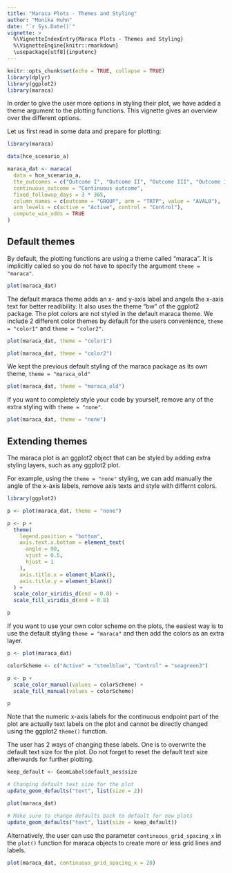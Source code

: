 ```yaml
---
title: "Maraca Plots - Themes and Styling"
author: "Monika Huhn"
date: "`r Sys.Date()`"
vignette: >
  %\VignetteIndexEntry{Maraca Plots - Themes and Styling}
  %\VignetteEngine{knitr::rmarkdown}
  \usepackage[utf8]{inputenc}
---
```



```r
knitr::opts_chunk$set(echo = TRUE, collapse = TRUE)
library(dplyr)
library(ggplot2)
library(maraca)
```

In order to give the user more options in styling their plot,
we have added a theme argument to the plotting functions.
This vignette gives an overview over the different options.

Let us first read in some data and prepare for plotting:
```r
library(maraca)

data(hce_scenario_a)

maraca_dat <- maraca(
  data = hce_scenario_a,
  tte_outcomes = c("Outcome I", "Outcome II", "Outcome III", "Outcome IV"),
  continuous_outcome = "Continuous outcome",
  fixed_followup_days = 3 * 365,
  column_names = c(outcome = "GROUP", arm = "TRTP", value = "AVAL0"),
  arm_levels = c(active = "Active", control = "Control"),
  compute_win_odds = TRUE
)
```

## Default themes

By default, the plotting functions are using a theme called
"maraca". It is implicitly called so you do not have to specify
the argument `theme = "maraca"`.

```r
plot(maraca_dat)
```

The default maraca theme adds an x- and y-axis label and angels the
x-axis text for better readibility. It also uses the theme "bw"
of the ggplot2 package.
The plot colors are not styled in the default maraca theme. We include
2 different color themes by default for the users convenience,
`theme = "color1"` and `theme = "color2"`.

```r
plot(maraca_dat, theme = "color1")
```

```r
plot(maraca_dat, theme = "color2")
```

We kept the previous default styling of the maraca package as its
own theme, `theme = "maraca_old"`

```r
plot(maraca_dat, theme = "maraca_old")
```

If you want to completely style your code by yourself, remove any
of the extra styling with `theme = "none"`.

```r
plot(maraca_dat, theme = "none")
```


## Extending themes

The maraca plot is an ggplot2 object that can be styled by
adding extra styling layers, such as any ggplot2 plot.

For example, using the `theme = "none"` styling, we can add
manually the angle of the x-axis labels, remove axis texts
and style with differnt colors.

```r
library(ggplot2)

p <- plot(maraca_dat, theme = "none")

p <- p +
  theme(
    legend.position = "bottom",
    axis.text.x.bottom = element_text(
      angle = 90,
      vjust = 0.5,
      hjust = 1
    ),
    axis.title.x = element_blank(),
    axis.title.y = element_blank()
  ) +
  scale_color_viridis_d(end = 0.8) +
  scale_fill_viridis_d(end = 0.8)

p
```

If you want to use your own color scheme on the plots,
the easiest way is to use the default styling `theme = "maraca"`
and then add the colors as an extra layer.

```r
p <- plot(maraca_dat)

colorScheme <- c("Active" = "steelblue", "Control" = "seagreen3")

p <- p +
  scale_color_manual(values = colorScheme) +
  scale_fill_manual(values = colorScheme)

p
```

Note that the numeric x-axis labels for the continuous endpoint part of the plot
are actually text labels on the plot and cannot be directly changed using the
ggplot2 `theme()` function.

The user has 2 ways of changing these labels. One is to overwrite the default
text size for the plot. Do not forget to reset the default text size afterwards
for further plotting.

```r
keep_default <- GeomLabel$default_aes$size

# Changing default text size for the plot
update_geom_defaults("text", list(size = 2))

plot(maraca_dat)

# Make sure to change defaults back to default for new plots
update_geom_defaults("text", list(size = keep_default))
```

Alternatively, the user can use the parameter `continuous_grid_spacing_x` in the `plot()`
function for maraca objects to create more or less grid lines and labels.

```r
plot(maraca_dat, continuous_grid_spacing_x = 20)
```




